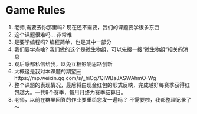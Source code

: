 # Game Rules
1. 老师,需要去你那里吗?
现在还不需要，我们的课题要学很多东西
2. 这个课题很难吗…
非常难
3. 是要学编程吗?
编程简单，也是其中一部分
4. 我们要学点啥?
我们做的这个是微生物组，可以先搜一搜“微生物组”相关的消息
5. 观后感都私信给我，以免互相影响思路创新
6. 大概这是我对本课题的期望￼
https://mp.weixin.qq.com/s/_hiOg7QlWBaJXSWAhmO-Wg
7. 整个课题的表现情况，最后将由现金红包的形式反映，完成越好每赛季获得红包越大。一共8个赛季，每月月终为赛季结算日。
8. 老师，以前在群里回答的作业要重给您发一遍吗？
不需要啦，我都整理记录了～
